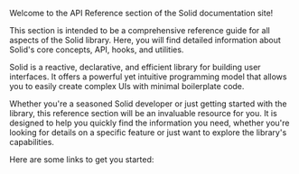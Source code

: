
<Title>API Reference</Title>

Welcome to the API Reference section of the Solid documentation site!

This section is intended to be a comprehensive reference guide for all aspects of the Solid library. Here, you will find detailed information about Solid's core concepts, API, hooks, and utilities.

Solid is a reactive, declarative, and efficient library for building user interfaces. It offers a powerful yet intuitive programming model that allows you to easily create complex UIs with minimal boilerplate code.

Whether you're a seasoned Solid developer or just getting started with the library, this reference section will be an invaluable resource for you. It is designed to help you quickly find the information you need, whether you're looking for details on a specific feature or just want to explore the library's capabilities.

Here are some links to get you started:

<SectionsGrid/>